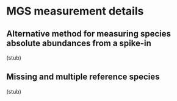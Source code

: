 # MGS measurement details

## Alternative method for measuring species absolute abundances from a spike-in {#spike-in-alt}

(stub)

## Missing and multiple reference species {#multiple-references}

(stub)
